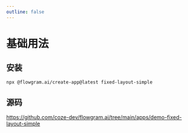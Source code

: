 ```yaml
---
outline: false
---
```



# 基础用法


<FixedLayoutSimplePreview />

## 安装

```bash
npx @flowgram.ai/create-app@latest fixed-layout-simple
```

## 源码

https://github.com/coze-dev/flowgram.ai/tree/main/apps/demo-fixed-layout-simple
